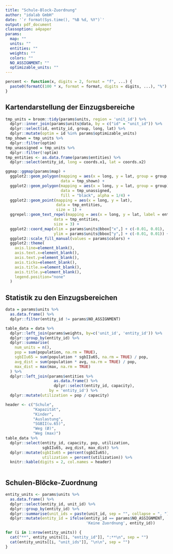 ```yaml
---
title: "Schule-Block-Zuordnung"
author: "idalab GmbH"
date: '`r format(Sys.time(), "%B %d, %Y")`'
output: pdf_document
classoption: a4paper
params:
  map: ""
  units: ""
  entities: ""
  weights: ""
  colors: ""
  NO_ASSIGNMENT: ""
  optimizable_units: ""
---
```


```r
percent <- function(x, digits = 2, format = "f", ...) {
  paste0(formatC(100 * x, format = format, digits = digits, ...), "%")
}
```

## Kartendarstellung der Einzugsbereiche

```r
tmp_units = broom::tidy(params$units, region = 'unit_id') %>%
  dplyr::inner_join(params$units@data, by = c("id" = "unit_id")) %>%
  dplyr::select(id, entity_id, group, long, lat) %>%
  dplyr::mutate(optim = id %in% params$optimizable_units)
tmp_shown = tmp_units %>%
  dplyr::filter(optim)
tmp_unassigned = tmp_units %>%
  dplyr::filter(!optim)
tmp_entities <- as.data.frame(params$entities) %>%
  dplyr::select(entity_id, long = coords.x1, lat = coords.x2)

ggmap::ggmap(params$map) +
  ggplot2::geom_polygon(mapping = aes(x = long, y = lat, group = group, fill = entity_id),
                        data = tmp_shown) +
  ggplot2::geom_polygon(mapping = aes(x = long, y = lat, group = group),
                        data = tmp_unassigned,
                        fill = "black", alpha = 1/4) +
  ggplot2::geom_point(mapping = aes(x = long, y = lat),
                      data = tmp_entities,
                      size = 1) +
  ggrepel::geom_text_repel(mapping = aes(x = long, y = lat, label = entity_id),
                     data = tmp_entities,
                     size = 3) +
  ggplot2::coord_map(xlim = params$units@bbox["x",] + c(-0.01, 0.01),
                     ylim = params$units@bbox["y",] + c(-0.01, 0.01)) +
  ggplot2::scale_fill_manual(values = params$colors) +
  ggplot2::theme(
    axis.line=element_blank(),
    axis.text.x=element_blank(),
    axis.text.y=element_blank(),
    axis.ticks=element_blank(),
    axis.title.x=element_blank(),
    axis.title.y=element_blank(),
    legend.position="none"
  )
```

## Statistik zu den Einzugsbereichen

```r
data = params$units %>%
  as.data.frame() %>%
  dplyr::filter(entity_id != params$NO_ASSIGNMENT)

table_data = data %>%
  dplyr::left_join(params$weights, by=c('unit_id', 'entity_id')) %>%
  dplyr::group_by(entity_id) %>%
  dplyr::summarise(
    num_units = n(),
    pop = sum(population, na.rm = TRUE),
    sgbIIu65 = sum(population * sgbIIu65, na.rm = TRUE) / pop,
    avg_dist = sum(population * avg, na.rm = TRUE) / pop,
    max_dist = max(max, na.rm = TRUE)
  ) %>%
  dplyr::left_join(params$entities %>%
                     as.data.frame() %>%
                     dplyr::select(entity_id, capacity),
                   by = 'entity_id') %>%
  dplyr::mutate(utilization = pop / capacity)
```

```r
header <- c("Schule",
            "Kapazität",
            "Kinder",
            "Auslastung",
            "SGBII(u.65)",
            "Weg (Ø)",
            "Weg (max)")
table_data %>%
  dplyr::select(entity_id, capacity, pop, utilization,
                sgbIIu65, avg_dist, max_dist) %>%
  dplyr::mutate(sgbIIu65 = percent(sgbIIu65),
                utilization = percent(utilization)) %>%
  knitr::kable(digits = 2, col.names = header)
```

```r
```

## Schulen-Blöcke-Zuordnung

```r
entity_units <- params$units %>%
  as.data.frame() %>%
  dplyr::select(entity_id, unit_id) %>%
  dplyr::group_by(entity_id) %>%
  dplyr::summarise(unit_ids = paste(unit_id, sep = "", collapse = ", ")) %>%
  dplyr::mutate(entity_id = ifelse(entity_id == params$NO_ASSIGNMENT,
                                   'Keine Zuordnung', entity_id))

for (i in 1:nrow(entity_units)) {
  cat("**", entity_units[[i, "entity_id"]], ":**\n", sep = "")
  cat(entity_units[[i, "unit_ids"]], "\n\n", sep = "")
}
```
